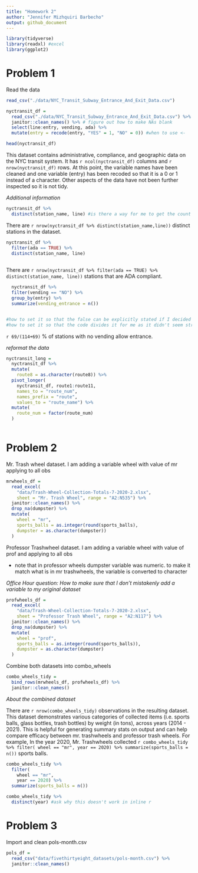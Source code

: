 ```yaml
---
title: "Homework 2"
author: "Jennifer Mizhquiri Barbecho"
output: github_document
---
```


```r
library(tidyverse)
library(readxl) #excel
library(ggplot2)
```



# Problem 1

Read the data

```r

read_csv("./data/NYC_Transit_Subway_Entrance_And_Exit_Data.csv")
```
```r
nyctransit_df = 
  read_csv("./data/NYC_Transit_Subway_Entrance_And_Exit_Data.csv") %>%
  janitor::clean_names() %>% # figure out how to make NAs blank
  select(line:entry, vending, ada) %>% 
  mutate(entry = recode(entry, "YES" = 1, "NO" = 0)) #when to use <-

```
```r
head(nyctransit_df)
```
This dataset contains administrative, compliance, and geographic data on the NYC transit system. It has `r ncol(nyctransit_df)` columns and `r nrow(nyctransit_df)` rows. At this point, the variable names have been cleaned and one variable (entry) has been recoded so that it is a 0 or 1 instead of a character. Other aspects of the data have not been further inspected so it is not tidy. 

_Additional information_

```r
nyctransit_df %>%
  distinct(station_name, line) #is there a way for me to get the count in line


```
There are `r nrow(nyctransit_df %>% distinct(station_name,line))` distinct stations in the dataset. 
```r

nyctransit_df %>%
  filter(ada == TRUE) %>% 
  distinct(station_name, line) 
  
```

There are `r nrow(nyctransit_df %>% filter(ada == TRUE) %>% distinct(station_name, line))` stations that are ADA compliant. 

```r


  nyctransit_df %>%
  filter(vending == "NO") %>% 
  group_by(entry) %>% 
  summarize(vending_entrance = n())


#how to set it so that the false can be explicitly stated if I decided to mutate a variable 
#how to set it so that the code divides it for me as it didn't seem straightforward
```
 `r 69/(114+69)` % of stations with no vending allow entrance.

_reformat the data_

```r
nyctransit_long = 
  nyctransit_df %>% 
  mutate(
    route8 = as.character(route8)) %>% 
  pivot_longer(
    nyctransit_df, route1:route11,
    names_to = "route_num",
    names_prefix = "route",
    values_to = "route_name") %>% 
  mutate(
    route_num = factor(route_num)
  )
  

```

# Problem 2

Mr. Trash wheel dataset. I am adding a variable wheel with value of mr applying to all obs

```r
mrwheels_df = 
  read_excel(
    "data/Trash-Wheel-Collection-Totals-7-2020-2.xlsx", 
    sheet = "Mr. Trash Wheel", range = "A2:N535") %>% 
  janitor::clean_names() %>% 
  drop_na(dumpster) %>% 
  mutate(
    wheel = "mr",
    sports_balls = as.integer(round(sports_balls),
    dumpster = as.character(dumpster))
  )
```


Professor Trashwheel dataset. I am adding a variable wheel with value of prof and applying to all obs

* note that in professor wheels dumpster variable was numeric. to make it match what is in mr trashwheels, the variable is converted to character

_Office Hour question: How to make sure that I don't mistakenly add a variable to my original dataset_


```r
profwheels_df = 
  read_excel(
    "data/Trash-Wheel-Collection-Totals-7-2020-2.xlsx", 
    sheet = "Professor Trash Wheel", range = "A2:N117") %>% 
  janitor::clean_names() %>% 
  drop_na(dumpster) %>%
  mutate(
    wheel = "prof",
    sports_balls = as.integer(round(sports_balls)),
    dumpster = as.character(dumpster)
  )
```

Combine both datasets into combo_wheels
```r
combo_wheels_tidy = 
  bind_rows(mrwheels_df, profwheels_df) %>%
  janitor::clean_names()
```

_About the combined dataset_

There are `r nrow(combo_wheels_tidy)` observations in the resulting dataset. This dataset demonstrates various categories of collected items (i.e. sports balls, glass bottles, trash bottles) by weight (in tons), across years (2014 - 2021). This is helpful for generating summary stats on output and can help compare efficacy between mr. trashwheels and professor trash wheels. For example, In the year 2020, Mr. Trashwheels collected `r combo_wheels_tidy %>% filter( wheel == "mr", year == 2020) %>% summarize(sports_balls = n())` sports balls. 

```r
combo_wheels_tidy %>% 
  filter(
    wheel == "mr",
    year == 2020) %>% 
  summarize(sports_balls = n())
```
```r
combo_wheels_tidy %>%
  distinct(year) #ask why this doesn't work in inline r
```

# Problem 3

Import and clean pols-month.csv
```r
pols_df = 
  read_csv("data/fivethirtyeight_datasets/pols-month.csv") %>% 
  janitor::clean_names()
```

